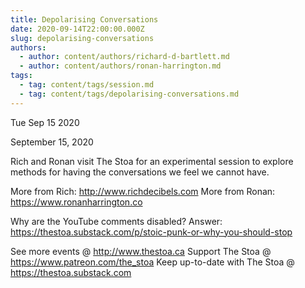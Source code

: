 ```yaml
---
title: Depolarising Conversations
date: 2020-09-14T22:00:00.000Z
slug: depolarising-conversations
authors:
  - author: content/authors/richard-d-bartlett.md
  - author: content/authors/ronan-harrington.md
tags:
  - tag: content/tags/session.md
  - tag: content/tags/depolarising-conversations.md
---
```






Tue Sep 15 2020

September 15, 2020

Rich and Ronan visit The Stoa for an experimental session to explore methods for having the conversations we feel we cannot have.

More from Rich: http://www.richdecibels.com
More from Ronan: https://www.ronanharrington.co

Why are the YouTube comments disabled? Answer: https://thestoa.substack.com/p/stoic-punk-or-why-you-should-stop

See more events @ http://www.thestoa.ca
Support The Stoa @ https://www.patreon.com/the_stoa
Keep up-to-date with The Stoa @ https://thestoa.substack.com


